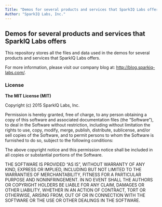 ```yaml
---
Title: "Demos for several products and services that SparkIQ Labs offers"
Author: "SparkIQ Labs, Inc."
---
```


## Demos for several products and services that SparkIQ Labs offers

This repository stores all the files and data used in the demos for several products and services that SparkIQ Labs offers.

For more information, please visit our company blog at: <http://blog.sparkiq-labs.com/>.

### License

**The MIT License (MIT)**

Copyright (c) 2015 SparkIQ Labs, Inc.

Permission is hereby granted, free of charge, to any person obtaining a copy
of this software and associated documentation files (the "Software"), to deal
in the Software without restriction, including without limitation the rights
to use, copy, modify, merge, publish, distribute, sublicense, and/or sell
copies of the Software, and to permit persons to whom the Software is
furnished to do so, subject to the following conditions:

The above copyright notice and this permission notice shall be included in all
copies or substantial portions of the Software.

THE SOFTWARE IS PROVIDED "AS IS", WITHOUT WARRANTY OF ANY KIND, EXPRESS OR
IMPLIED, INCLUDING BUT NOT LIMITED TO THE WARRANTIES OF MERCHANTABILITY,
FITNESS FOR A PARTICULAR PURPOSE AND NONINFRINGEMENT. IN NO EVENT SHALL THE
AUTHORS OR COPYRIGHT HOLDERS BE LIABLE FOR ANY CLAIM, DAMAGES OR OTHER
LIABILITY, WHETHER IN AN ACTION OF CONTRACT, TORT OR OTHERWISE, ARISING FROM,
OUT OF OR IN CONNECTION WITH THE SOFTWARE OR THE USE OR OTHER DEALINGS IN THE
SOFTWARE.
